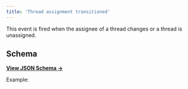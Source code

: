 ```yaml
---
title: 'Thread assignment transitioned'
---
```


This event is fired when the assignee of a thread changes or a thread is unassigned.

## Schema

[**View JSON Schema →**](https://core-api.uk.plain.com/webhooks/schema/latest.json)

Example:

<Snippet file="webhooks/thread-assignment-transitioned.mdx" />
